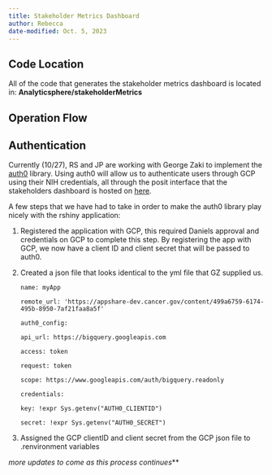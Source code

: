 ```yaml
---
title: Stakeholder Metrics Dashboard
author: Rebecca
date-modified: Oct. 5, 2023
---
```

## **Code Location**

All of the code that generates the stakeholder metrics dashboard is located in: **Analyticsphere/stakeholderMetrics**

## Operation Flow

## Authentication

Currently (10/27), RS and JP are working with George Zaki to implement the [auth0](https://auth0.com/?utm_content=usbranded-auth0-auth0homepage&utm_source=google&utm_campaign=amer_mult_usa_all_ciam-all_dg-ao_auth0_search_google_text_kw_utm2&utm_medium=cpc&utm_term=auth0-c&utm_id=aNK4z0000004GX8GAM&gad=1&gclid=CjwKCAjwv-2pBhB-EiwAtsQZFAow5aAmHtYe2mjdPfwXetctl7FVyPYxJUYWatuanCYeuT4cnkZZnRoCddQQAvD_BwE) library. Using auth0 will allow us to authenticate users through GCP using their NIH credentials, all through the posit interface that the stakeholders dashboard is hosted on [here](https://appshare-dev.cancer.gov/connect/#/content/listing?filter=min_role:viewer&filter=content_type:all&view_type=compact).

A few steps that we have had to take in order to make the auth0 library play nicely with the rshiny application:

1.  Registered the application with GCP, this required Daniels approval and credentials on GCP to complete this step. By registering the app with GCP, we now have a client ID and client secret that will be passed to auth0.

2.  Created a json file that looks identical to the yml file that GZ supplied us.

    `name: myApp`

    `remote_url: 'https://appshare-dev.cancer.gov/content/499a6759-6174-495b-8950-7af21faa8a5f'`

    `auth0_config:`

    `api_url: https://bigquery.googleapis.com`

    `access: token`

    `request: token`

    `scope: https://www.googleapis.com/auth/bigquery.readonly`

    `credentials:`

    `key: !expr Sys.getenv("AUTH0_CLIENTID")`

    `secret: !expr Sys.getenv("AUTH0_SECRET")`

3.  Assigned the GCP clientID and client secret from the GCP json file to .renvironment variables

*more updates to come as this process continues*\*\*

